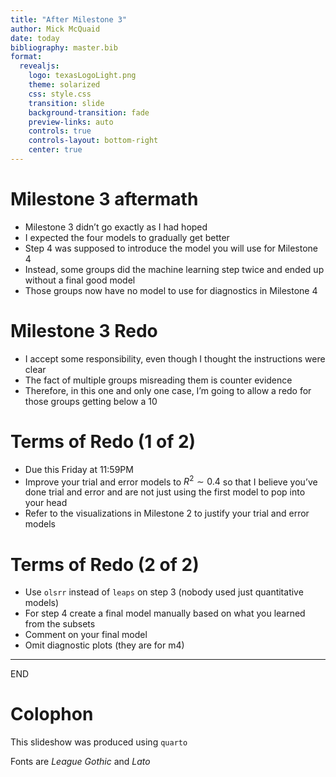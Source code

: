 ```yaml
---
title: "After Milestone 3"
author: Mick McQuaid
date: today
bibliography: master.bib
format:
  revealjs:
    logo: texasLogoLight.png
    theme: solarized
    css: style.css
    transition: slide
    background-transition: fade
    preview-links: auto
    controls: true
    controls-layout: bottom-right
    center: true
---
```


# Milestone 3 aftermath

::: {.incremental}
- Milestone 3 didn't go exactly as I had hoped
- I expected the four models to gradually get better
- Step 4 was supposed to introduce the model you will use for Milestone 4
- Instead, some groups did the machine learning step twice and ended up without a final good model
- Those groups now have no model to use for diagnostics in Milestone 4
:::

# Milestone 3 Redo

::: {.incremental}
- I accept some responsibility, even though I thought the instructions were clear
- The fact of multiple groups misreading them is counter evidence
- Therefore, in this one and only one case, I'm going to allow a redo for those groups getting below a 10
:::

# Terms of Redo (1 of 2)
::: {.incremental}
- Due this Friday at 11:59PM
- Improve your trial and error models to $R^2\sim0.4$ so that I believe you've done trial and error and are not just using the first model to pop into your head
- Refer to the visualizations in Milestone 2 to justify your trial and error models
:::

# Terms of Redo (2 of 2)
::: {.incremental}
- Use `olsrr` instead of `leaps` on step 3 (nobody used just quantitative models)
- For step 4 create a final model [manually]{.emph} based on what you learned from the subsets
- Comment on your final model
- Omit diagnostic plots (they are for m4)
:::

---

::: {.r-fit-text}
END
:::

# Colophon

This slideshow was produced using `quarto`

Fonts are *League Gothic* and *Lato*

